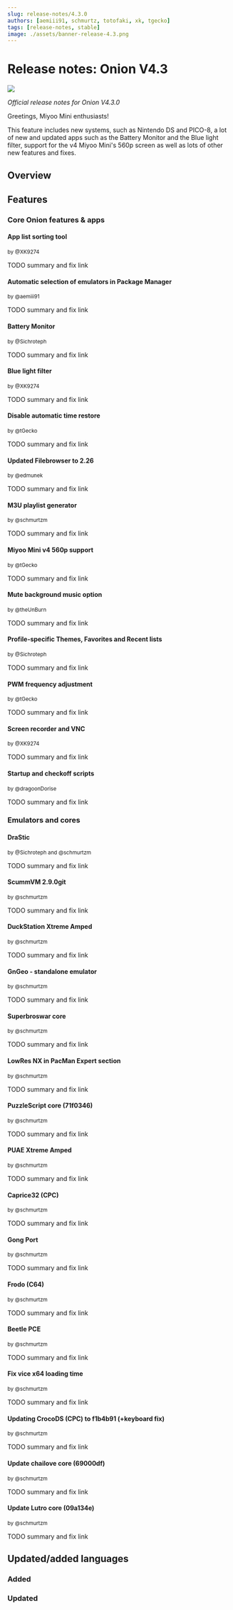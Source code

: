 ```yaml
---
slug: release-notes/4.3.0
authors: [aemiii91, schmurtz, totofaki, xk, tgecko]
tags: [release-notes, stable]
image: ./assets/banner-release-4.3.png
---
```




# Release notes: Onion V4.3

<img src={assets.image} />

*Official release notes for Onion V4.3.0*

Greetings, Miyoo Mini enthusiasts!

This feature includes new systems, such as Nintendo DS and PICO-8, a lot of new and updated apps such as the Battery Monitor and the Blue light filter,
support for the v4 Miyoo Mini's 560p screen as well as lots of other new features and fixes.

<Truncate />


<h2 id="overview">Overview</h2>

<TOCInline toc={toc} maxHeadingLevel={4} />


## Features

### Core Onion features & apps

<Card readMore="TODO">

#### App list sorting tool
<sup>

by @XK9274

</sup>

TODO summary and fix link

</Card>


<Card readMore="TODO">

#### Automatic selection of emulators in Package Manager
<sup>

by @aemiii91

</sup>

TODO summary and fix link

</Card>


<Card readMore="TODO">

#### Battery Monitor
<sup>

by @Sichroteph

</sup>

TODO summary and fix link

</Card>


<Card readMore="TODO">

#### Blue light filter
<sup>

by @XK9274

</sup>

TODO summary and fix link


</Card>


<Card readMore="TODO">

#### Disable automatic time restore
<sup>

by @tGecko

</sup>

TODO summary and fix link

</Card>

<Card readMore="TODO">

#### Updated Filebrowser to 2.26
<sup>

by @edmunek

</sup>

TODO summary and fix link

</Card>


<Card readMore="TODO">

#### M3U playlist generator
<sup>

by @schmurtzm

</sup>

TODO summary and fix link

</Card>


<Card readMore="TODO">

#### Miyoo Mini v4 560p support
<sup>

by @tGecko

</sup>

TODO summary and fix link

</Card>


<Card readMore="TODO">

#### Mute background music option
<sup>

by @theUnBurn

</sup>

TODO summary and fix link

</Card>


<Card readMore="TODO">

#### Profile-specific Themes, Favorites and Recent lists
<sup>

by @Sichroteph

</sup>

TODO summary and fix link

</Card>


<Card readMore="TODO">

#### PWM frequency adjustment
<sup>

by @tGecko

</sup>

TODO summary and fix link

</Card>


<Card readMore="TODO">

#### Screen recorder and VNC
<sup>

by @XK9274

</sup>

TODO summary and fix link

</Card>


<Card readMore="TODO">

#### Startup and checkoff scripts
<sup>

by @dragoonDorise

</sup>

TODO summary and fix link

</Card>


### Emulators and cores


<Card readMore="TODO">

#### DraStic
<sup>

by @Sichroteph and @schmurtzm

</sup>

TODO summary and fix link

</Card>


<Card readMore="TODO">

#### ScummVM 2.9.0git
<sup>

by @schmurtzm

</sup>

TODO summary and fix link

</Card>


<Card readMore="TODO">

#### DuckStation Xtreme Amped
<sup>

by @schmurtzm

</sup>

TODO summary and fix link

</Card>


<Card readMore="TODO">

#### GnGeo - standalone emulator
<sup>

by @schmurtzm

</sup>

TODO summary and fix link

</Card>


<Card readMore="TODO">

#### Superbroswar core
<sup>

by @schmurtzm

</sup>

TODO summary and fix link

</Card>


<Card readMore="TODO">

#### LowRes NX in PacMan Expert section
<sup>

by @schmurtzm

</sup>

TODO summary and fix link

</Card>


<Card readMore="TODO">

#### PuzzleScript core (71f0346)
<sup>

by @schmurtzm

</sup>

TODO summary and fix link

</Card>


<Card readMore="TODO">

#### PUAE Xtreme Amped
<sup>

by @schmurtzm

</sup>

TODO summary and fix link

</Card>


<Card readMore="TODO">

#### Caprice32 (CPC)
<sup>

by @schmurtzm

</sup>

TODO summary and fix link

</Card>


<Card readMore="TODO">

#### Gong Port
<sup>

by @schmurtzm

</sup>

TODO summary and fix link

</Card>


<Card readMore="TODO">

#### Frodo (C64)
<sup>

by @schmurtzm

</sup>

TODO summary and fix link

</Card>


<Card readMore="TODO">

#### Beetle PCE
<sup>

by @schmurtzm

</sup>

TODO summary and fix link

</Card>


<Card readMore="TODO">

#### Fix vice x64 loading time
<sup>

by @schmurtzm

</sup>

TODO summary and fix link

</Card>


<Card readMore="TODO">

#### Updating CrocoDS (CPC) to f1b4b91 (+keyboard fix)
<sup>

by @schmurtzm

</sup>

TODO summary and fix link

</Card>


<Card readMore="TODO">

#### Update chailove core (69000df)

<sup>

by @schmurtzm

</sup>

TODO summary and fix link

</Card>


<Card readMore="TODO">

#### Update Lutro core (09a134e)

<sup>

by @schmurtzm

</sup>

TODO summary and fix link

</Card>

## Updated/added languages

### Added


### Updated
